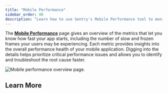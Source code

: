 ```yaml
---
title: "Mobile Performance"
sidebar_order: 90
description: "Learn how to use Sentry's Mobile Performance tool to monitor the health of your mobile app, including app starts, screen loads, and screen rendering."
---
```


<Include name="feature-limited-on-team-retention.mdx" />

The [**Mobile Performance**](https://sentry.io/orgredirect/organizations/:orgslug/insights/mobile/) page gives an overview of the metrics that let you know how fast your app starts, including the number of slow and frozen frames your users may be experiencing. Each metric provides insights into the overall performance health of your mobile application. Digging into the details helps prioritize critical performance issues and allows you to identify and troubleshoot the root cause faster.

![Mobile performance overview page.](../img/mobile-performance-overview.png)

## Learn More

<PageGrid />
